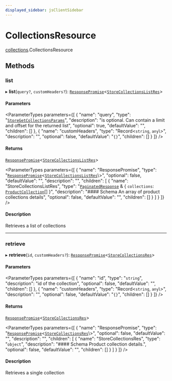 ```yaml
---
displayed_sidebar: jsClientSidebar
---
```



# CollectionsResource

[collections](../../modules/collections.mdx).CollectionsResource

## Methods

### list

▸ **list**(`query?`, `customHeaders?`): [`ResponsePromise`](../../swaps/modules/swaps.internal.mdx#responsepromise)<[`StoreCollectionsListRes`](../../internal/modules/admin_discounts.internal.internal.mdx#storecollectionslistres)\>

#### Parameters

<ParameterTypes parameters={[
  {
    "name": "query",
    "type": "[`StoreGetCollectionsParams`](../../internal/classes/admin_discounts.internal.internal.StoreGetCollectionsParams.mdx)",
    "description": "is optional. Can contain a limit and offset for the returned list",
    "optional": true,
    "defaultValue": "",
    "children": []
  },
  {
    "name": "customHeaders",
    "type": "Record<`string`, `any`\\>",
    "description": "",
    "optional": false,
    "defaultValue": "`{}`",
    "children": []
  }
]} />

#### Returns

[`ResponsePromise`](../../swaps/modules/swaps.internal.mdx#responsepromise)<[`StoreCollectionsListRes`](../../internal/modules/admin_discounts.internal.internal.mdx#storecollectionslistres)\>

<ParameterTypes parameters={[
  {
    "name": "ResponsePromise",
    "type": "[`ResponsePromise`](../../swaps/modules/swaps.internal.mdx#responsepromise)<[`StoreCollectionsListRes`](../../internal/modules/admin_discounts.internal.internal.mdx#storecollectionslistres)\\>",
    "optional": false,
    "defaultValue": "",
    "description": "",
    "children": [
      {
        "name": "StoreCollectionsListRes",
        "type": "[`PaginatedResponse`](../../admin_batch_jobs/modules/admin_batch_jobs.internal.mdx#paginatedresponse) & { `collections`: [`ProductCollection`](../../internal/classes/admin_collections.internal.ProductCollection.mdx)[]  }",
        "description": "#### Schema An array of product collections details",
        "optional": false,
        "defaultValue": "",
        "children": []
      }
    ]
  }
]} />

#### Description

Retrieves a list of collections

___

### retrieve

▸ **retrieve**(`id`, `customHeaders?`): [`ResponsePromise`](../../swaps/modules/swaps.internal.mdx#responsepromise)<[`StoreCollectionsRes`](../../internal/modules/admin_discounts.internal.internal.mdx#storecollectionsres)\>

#### Parameters

<ParameterTypes parameters={[
  {
    "name": "id",
    "type": "`string`",
    "description": "id of the collection",
    "optional": false,
    "defaultValue": "",
    "children": []
  },
  {
    "name": "customHeaders",
    "type": "Record<`string`, `any`\\>",
    "description": "",
    "optional": false,
    "defaultValue": "`{}`",
    "children": []
  }
]} />

#### Returns

[`ResponsePromise`](../../swaps/modules/swaps.internal.mdx#responsepromise)<[`StoreCollectionsRes`](../../internal/modules/admin_discounts.internal.internal.mdx#storecollectionsres)\>

<ParameterTypes parameters={[
  {
    "name": "ResponsePromise",
    "type": "[`ResponsePromise`](../../swaps/modules/swaps.internal.mdx#responsepromise)<[`StoreCollectionsRes`](../../internal/modules/admin_discounts.internal.internal.mdx#storecollectionsres)\\>",
    "optional": false,
    "defaultValue": "",
    "description": "",
    "children": [
      {
        "name": "StoreCollectionsRes",
        "type": "`object`",
        "description": "#### Schema Product collection details.",
        "optional": false,
        "defaultValue": "",
        "children": []
      }
    ]
  }
]} />

#### Description

Retrieves a single collection

